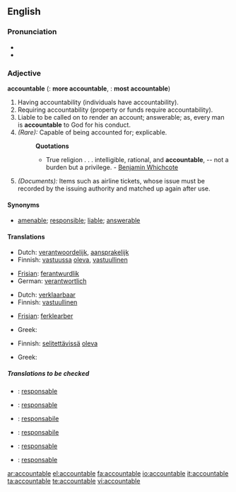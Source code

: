 ==English==

===Pronunciation===
*{{IPA|/ʌˈkaʊntəbl̩/}}
*{{SAMPA|/V"kaUnt@b@l/}}

===Adjective===
'''accountable'''  ({{compar}}: '''more accountable''', {{superl}}: '''most accountable''')

# Having accountability (individuals have accountability). 
# Requiring accountability (property or funds require accountability).
# Liable to be called on to render an account; answerable; as, every man is '''accountable''' to God for his conduct.
# ''(Rare):'' Capable of being accounted for; explicable.
#:'''Quotations'''
#:*True religion . . . intelligible, rational, and '''accountable''', -- not a burden but a privilege. - [[w:Benjamin Whichcote|Benjamin Whichcote]]
# ''(Documents):'' Items such as airline tickets, whose issue must be recorded by the issuing authority and matched up again after use.

====Synonyms====
*[[amenable]]; [[responsible]]; [[liable]]; [[answerable]]

====Translations====
{{trans-top|Having accountability}}
*Dutch: [[verantwoordelijk]], [[aansprakelijk]]
*Finnish: [[vastuussa]] [[oleva]], [[vastuullinen]]
{{trans-mid}}
*[[Frisian]]: [[ferantwurdlik]]
*German: [[verantwortlich]]
{{trans-bottom}}

{{trans-top|Requiring accountability}}
*Dutch: [[verklaarbaar]]
*Finnish: [[vastuullinen]]
{{trans-mid}}
*[[Frisian]]: [[ferklearber]]
{{trans-bottom}}

{{trans-top|Liable to be called on to render an account}}
*Greek: {{t|el|υπόλογος}}
{{trans-mid}}
{{trans-bottom}}

{{trans-top|Capable of being accounted for; explicable}}
*Finnish: [[selitettävä|selitettävissä]] [[oleva]]
{{trans-mid}}
*Greek: {{t|el|ευεξήγητος}}
{{trans-bottom}}

{{trans-top|Items such as airline tickets, whose issue must be recorded by the issuing authority and matched up again after use}}
{{trans-mid}}
{{trans-bottom}}

=====Translations to be checked=====
{{checktrans}}
{{top}}
*{{ttbc|Catalan}}: [[responsable]]
*{{ttbc|French}}: [[responsable]]
*{{ttbc|Interlingua}}: [[responsabile]]
{{mid}}
*{{ttbc|Italian}}: [[responsabile]]
*{{ttbc|Portuguese}}: [[responsable]]
*{{ttbc|Spanish}}: [[responsable]]
{{bottom}}

[[ar:accountable]]
[[el:accountable]]
[[fa:accountable]]
[[io:accountable]]
[[it:accountable]]
[[ta:accountable]]
[[te:accountable]]
[[vi:accountable]]
